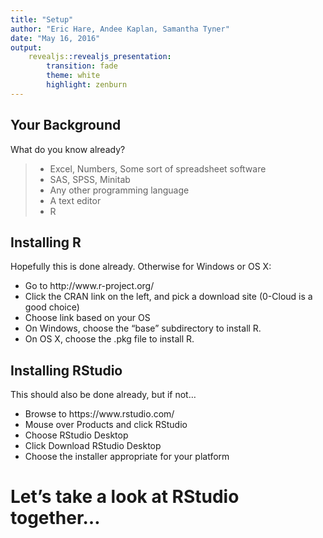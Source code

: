 ```yaml
---
title: "Setup"
author: "Eric Hare, Andee Kaplan, Samantha Tyner"
date: "May 16, 2016"
output: 
    revealjs::revealjs_presentation:
        transition: fade
        theme: white
        highlight: zenburn
---
```


## Your Background

What do you know already?

> - Excel, Numbers, Some sort of spreadsheet software
> - SAS, SPSS, Minitab
> - Any other programming language
> - A text editor
> - R

## Installing R

Hopefully this is done already.  Otherwise for Windows or OS X:

- Go to http://www.r-project.org/
- Click the CRAN link on the left, and pick a download site (0-Cloud is a good choice)
- Choose link based on your OS
- On Windows, choose the "base" subdirectory to install R.
- On OS X, choose the .pkg file to install R.

## Installing RStudio

This should also be done already, but if not...

- Browse to https://www.rstudio.com/
- Mouse over Products and click RStudio
- Choose RStudio Desktop
- Click Download RStudio Desktop
- Choose the installer appropriate for your platform

# Let's take a look at RStudio together...
